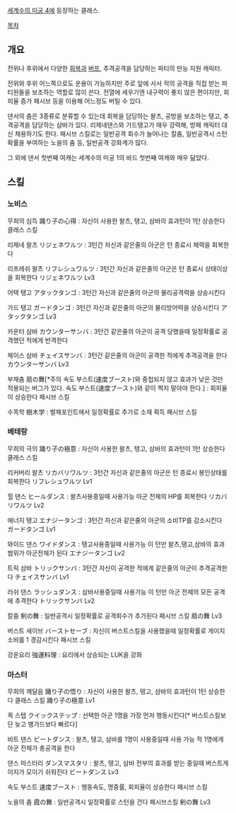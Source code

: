 [[세계수의 미궁 4]]에 등장하는 클래스.

[[목차]]

== 개요 ==
전위나 후위에서 다양한 [[회복]]과 [[버프]], 추격공격을 담당하는 파티의 만능 지원 캐릭터.

전위와 후위 어느쪽으로도 운용이 가능하지만 주로 앞에 서서 적의 공격을 직접 받는 파티원들을 보조하는 역할로 많이 쓴다. 전열에 세우기엔 내구력이 좋지 않은 편이지만, 회피율 증가 패시브 등을 이용해 어느정도 버틸 수 있다. 

댄서의 춤은 3종류로 분류할 수 있는데 회복을 담당하는 왈츠, 공방을 보조하는 탱고, 추격공격을 담당하는 삼바가 있다. 리제네댄스와 가드탱고가 매우 강력해, 방패 캐릭터 대신 채용하기도 한다. 패시브 스킬로는 일반공격 회수가 늘어나는 칼춤, 일반공격시 스턴확률을 부여하는 노을의 춤 등, 일반공격 강화계가 많다.

그 외에 댄서 첫번째 여캐는 세계수의 미궁 1의 바드 첫번째 여캐와 매우 닮았다. 

== 스킬 ==
=== 노비스 ===
무희의 심득 踊り子の心得 : 자신이 사용한 왈츠, 탱고, 삼바의 효과턴이 1턴 상승한다 클래스 스킬

리제네 왈츠 リジェネワルツ : 3턴간 자신과 같은줄의 아군은 턴 종료시 체력을 회복한다

리프레쉬 왈츠 リフレシュワルツ : 3턴간 자신과 같은줄의 아군은 턴 종료시 상태이상을 회복한다 リジェネワルツ Lv3

어택 탱고 アタックタンゴ : 3턴간 자신과 같은줄의 아군의 물리공격력을 상승시킨다

가드 탱고 ガードタンゴ : 3턴간 자신과 같은줄의 아군의 물리방어력을 상승시킨다 アタックタンゴ Lv3

카운터 삼바 カウンターサンバ : 3턴간 같은줄의 아군이 공격 당했을때 일정확률로 공격했던 적에게 반격한다

체이스 삼바 チェイスサンバ : 3턴간 같은줄의 아군이 공격한 적에게 추격공격을 한다 カウンターサンバ Lv3

부채춤 扇の舞[*주의 속도 부스트(速度ブースト)와 중첩되지 않고 효과가 낮은 것만 적용되는 버그가 있다. 속도 부스트(速度ブースト)와 같이 찍지 말아야 한다.] : 회피율이 상승한다 패시브 스킬

수목학 樹木学 : 벌채포인트에서 일정확률로 추가로 소재 획득 패시브 스킬

=== 베테랑 ===
무희의 극의 踊り子の極意 : 자신이 사용한 왈츠, 탱고, 삼바의 효과턴이 1턴 상승한다 클래스 스킬 

리커버리 왈츠 リカバリワルツ : 3턴간 자신과 같은줄의 아군은 턴 종료시 봉인상태를 회복한다 リフレシュワルツ Lv1

힐 댄스 ヒールダンス : 왈츠사용중일때 사용가능 아군 전체의 HP를 회복한다 リカバリワルツ Lv2

에너지 탱고 エナジータンゴ : 3턴간 자신과 같은줄의 아군의 소비TP를 감소시킨다 ガードタンゴ Lv1

와이드 댄스 ワイドダンス : 탱고사용중일때 사용가능 이 턴만 왈츠,탱고,삼바의 효과범위가 아군전체가 된다 エナジータンゴ Lv2

트릭 삼바 トリックサンバ : 3턴간 자신이 공격한 적에게 같은줄의 아군이 추격공격한다 チェイスサンバ Lv1

러쉬 댄스 ラッシュダンス : 삼바사용중일때 사용가능 이 턴만 아군 전체의 모든 공격에 추격한다 トリックサンバ Lv2

칼춤 剣の舞 : 일반공격시 일정확률로 공격회수가 추가된다 패시브 스킬 扇の舞 Lv3

버스트 세이브 バーストセーブ : 자신이 버스트스킬을 사용했을때 일정확률로 게이지소비를 1 경감시킨다
패시브 스킬

강운요리 強運料理 : 요리에서 상승되는 LUK을 강화

=== 마스터 ===
무희의 깨달음 踊り子の悟り : 자신이 사용한 왈츠, 탱고, 삼바의 효과턴이 1턴 상승한다 클래스 스킬
踊り子の極意 Lv1

퀵 스텝 クイックステップ : 선택한 아군 1명을 가장 먼저 행동시킨다[* 버스트스킬보단 늦고 뱅가드보다 빠르다]

비트 댄스 ビートダンス : 왈츠, 탱고, 삼바를 1명이 사용중일때 사용 가능 적 1명에게 아군 전체가 총공격을 한다

댄스 마스터리 ダンスマスタリ : 왈츠, 탱고, 삼바 전부의 효과를 받는 중일때 버스트게이지가 모이기 쉬워진다 ビートダンス Lv3

속도 부스트 速度ブースト : 행동속도, 명중률, 회피율이 상승한다 패시브 스킬

노을의 춤 霞の舞 : 일반공격시 일정확률로 스턴을 건다 패시브스킬 剣の舞 Lv3
